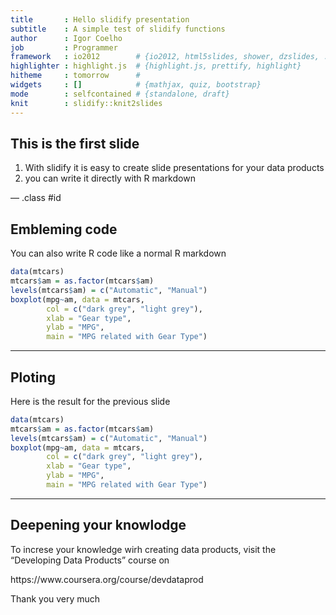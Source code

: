 ```yaml
---
title       : Hello slidify presentation
subtitle    : A simple test of slidify functions
author      : Igor Coelho
job         : Programmer
framework   : io2012        # {io2012, html5slides, shower, dzslides, ...}
highlighter : highlight.js  # {highlight.js, prettify, highlight}
hitheme     : tomorrow      # 
widgets     : []            # {mathjax, quiz, bootstrap}
mode        : selfcontained # {standalone, draft}
knit        : slidify::knit2slides
---
```


## This is the first slide

1. With slidify it is easy to create slide presentations for your data products
2. you can write it directly with R markdown

--- .class #id

## Embleming code

You can also write R code like a normal R markdown
```r
data(mtcars)
mtcars$am = as.factor(mtcars$am)
levels(mtcars$am) = c("Automatic", "Manual")
boxplot(mpg~am, data = mtcars,
        col = c("dark grey", "light grey"),
        xlab = "Gear type",
        ylab = "MPG",
        main = "MPG related with Gear Type")
```

---

## Ploting

Here is the result for the previous slide

```r
data(mtcars)
mtcars$am = as.factor(mtcars$am)
levels(mtcars$am) = c("Automatic", "Manual")
boxplot(mpg~am, data = mtcars,
        col = c("dark grey", "light grey"),
        xlab = "Gear type",
        ylab = "MPG",
        main = "MPG related with Gear Type")
```


---
## Deepening your knowlodge

To increse your knowledge wirh creating data products, visit the "Developing Data Products" course on 

https://www.coursera.org/course/devdataprod

Thank you very much
